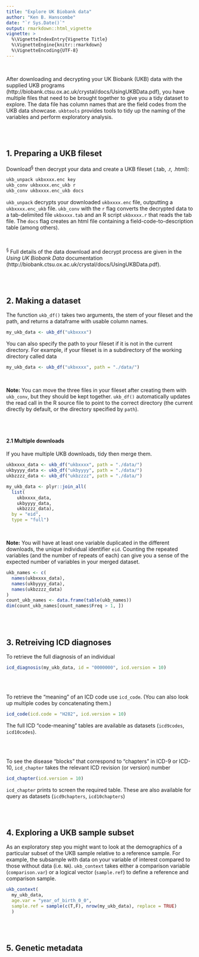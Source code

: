 ```yaml
---
title: "Explore UK Biobank data"
author: "Ken B. Hanscombe"
date: "`r Sys.Date()`"
output: rmarkdown::html_vignette
vignette: >
  %\VignetteIndexEntry{Vignette Title}
  %\VignetteEngine{knitr::rmarkdown}
  %\VignetteEncoding{UTF-8}
---
```


<br>

After downloading and decrypting your UK Biobank (UKB) data with the supplied UKB programs (http://biobank.ctsu.ox.ac.uk/crystal/docs/UsingUKBData.pdf), you have multiple files that need to be brought together to give you a tidy dataset to explore. The data file has column names that are the field codes from the UKB data showcase. `ukbtools` provides tools to tidy up the naming of the variables and perform exploratory analysis. 

<br>
<br>


## 1. Preparing a UKB fileset

Download^§^ then decrypt your data and create a UKB fileset (.tab, .r, .html):

```bash
ukb_unpack ukbxxxx.enc key
ukb_conv ukbxxxx.enc_ukb r
ukb_conv ukbxxxx.enc_ukb docs

```


`ukb_unpack` decrypts your downloaded `ukbxxxx.enc` file, outputting a `ukbxxxx.enc_ukb` file. `ukb_conv` with the `r` flag converts the decrypted data to a tab-delimited file `ukbxxxx.tab` and an R script `ukbxxxx.r` that reads the tab file. The `docs` flag creates an html file containing a field-code-to-description table (among others).

<br>

^§^ Full details of the data download and decrypt process are given in the _Using UK Biobank Data_ documentation (http://biobank.ctsu.ox.ac.uk/crystal/docs/UsingUKBData.pdf).

<br>
<br>


## 2. Making a dataset

The function `ukb_df()` takes two arguments, the stem of your fileset and the path, and returns a dataframe with usable column names. 


```r

my_ukb_data <- ukb_df("ukbxxxx")

```


You can also specify the path to your fileset if it is not in the current directory. For example, if your fileset is in a subdirectory of the working directory called data


```r

my_ukb_data <- ukb_df("ukbxxxx", path = "./data/")

```


<br>

__Note:__ You can move the three files in your fileset after creating them with `ukb_conv`, but they should be kept together. `ukb_df()` automatically updates the read call in the R source file to point to the correct directory (the current directly by default, or the directory specified by `path`).

<br>
<br>

#### 2.1 Multiple downloads

If you have multiple UKB downloads, tidy then merge them.

```r

ukbxxxx_data <- ukb_df("ukbxxxx", path = "./data/")
ukbyyyy_data <- ukb_df("ukbyyyy", path = "./data/")
ukbzzzz_data <- ukb_df("ukbzzzz", path = "./data/")

my_ukb_data <- plyr::join_all(
  list(
    ukbxxxx_data,
    ukbyyyy_data,
    ukbzzzz_data),
  by = "eid",
  type = "full")

```

<br>

__Note:__ You will have at least one variable duplicated in the different downloads, the unique individual identifier `eid`. Counting the repeated variables (and the number of repeats of each) can give you a sense of the expected number of variables in your merged dataset.

```r

ukb_names <- c(
  names(ukbxxxx_data),
  names(ukbyyyy_data),
  names(ukbzzzz_data)
)
count_ukb_names <- data.frame(table(ukb_names))
dim(count_ukb_names[count_names$Freq > 1, ])

```

<br>
<br>


## 3. Retreiving ICD diagnoses


To retrieve the full diagnosis of an individual

```r

icd_diagnosis(my_ukb_data, id = "0000000", icd.version = 10)

```

<br>
<br>

To retrieve the "meaning" of an ICD code use `icd_code`. (You can also look up multiple codes by concatenating them.)

```r

icd_code(icd.code = "H282", icd.version = 10)

```

The full ICD "code-meaning" tables are available as datasets (`icd9codes`, `icd10codes`).

<br>
<br>

To see the disease "blocks" that correspond to "chapters" in ICD-9 or ICD-10, `icd_chapter` takes the relevant ICD revision (or version) number

```r

icd_chapter(icd.version = 10)

```

`icd_chapter` prints to screen the required table. These are also available for query as datasets (`icd9chapters`, `icd10chapters`)

<br>
<br>


## 4. Exploring a UKB sample subset

As an exploratory step you might want to look at the demographics of a particular subset of the UKB sample relative to a reference sample. For example, the subsample with data on your variable of interest compared to those without data (i.e. `NA`). `ukb_context` takes either a comparison variable (`comparison.var`) or a logical vector (`sample.ref`) to define a reference and comparison sample.

```r

ukb_context(
  my_ukb_data,
  age.var = "year_of_birth_0_0",
  sample.ref = sample(c(T,F), nrow(my_ukb_data), replace = TRUE)
  )

```


<br>
<br>


## 5. Genetic metadata




